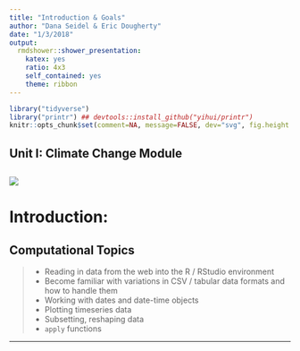 ```yaml
---
title: "Introduction & Goals"
author: "Dana Seidel & Eric Dougherty"
date: "1/3/2018"
output: 
  rmdshower::shower_presentation:
    katex: yes
    ratio: 4x3
    self_contained: yes
    theme: ribbon
---
```


```r
library("tidyverse")
library("printr") ## devtools::install_github("yihui/printr")
knitr::opts_chunk$set(comment=NA, message=FALSE, dev="svg", fig.height = 4, fig.width = 7)

```

## Unit I: Climate Change Module

## { .cover }


<img src="https://upload.wikimedia.org/wikipedia/commons/6/6b/Mauna_Loa_Solar_Observatory.jpg" class="cover height">


# Introduction: 


<!-- Lesson Overview -->

## Computational Topics

> - Reading in data from the web into the R / RStudio environment
> - Become familiar with variations in CSV / tabular data formats and how to handle them
> - Working with dates and date-time objects
> - Plotting timeseries data
> - Subsetting, reshaping data
> - `apply` functions

-------------------------------
